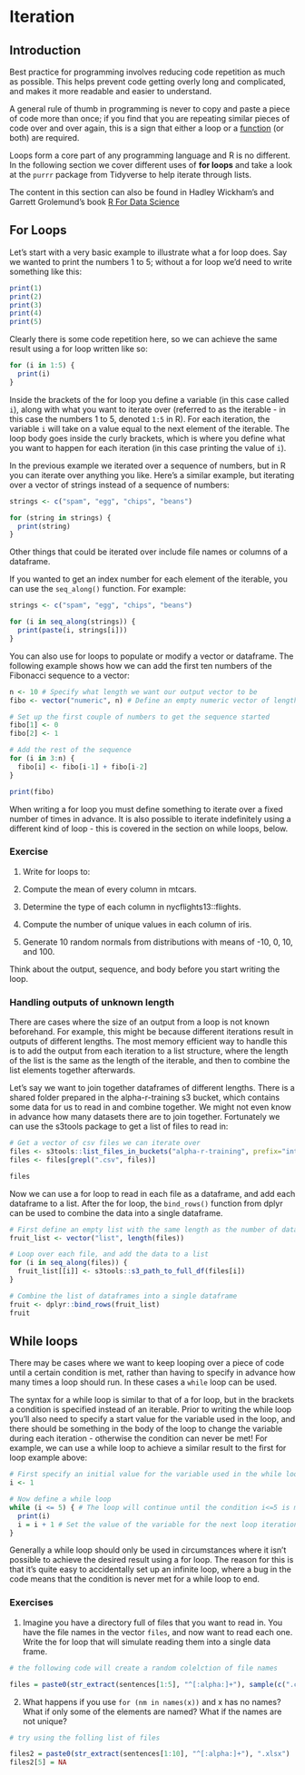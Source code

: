 
# Iteration


## Introduction

Best practice for programming involves reducing code repetition as much as possible. This helps prevent code getting overly long and complicated, and makes it more readable and easier to understand.

A general rule of thumb in programming is never to copy and paste a piece of code more than once; if you find that you are repeating similar pieces of code over and over again, this is a sign that either a loop or a [function](https://github.com/moj-analytical-services/writing_functions_in_r) (or both) are required. 

Loops form a core part of any programming language and R is no different. In the following section we cover different uses of **for loops** and take a look at the `purrr` package from Tidyverse to help iterate through lists. 

The content in this section can also be found in Hadley Wickham's and Garrett Grolemund's book [R For Data Science](https://r4ds.had.co.nz)


## For Loops

Let's start with a very basic example to illustrate what a for loop does. Say we wanted to print the numbers 1 to 5; without a for loop we'd need to write something like this:

```r
print(1)
print(2)
print(3)
print(4)
print(5)
```

Clearly there is some code repetition here, so we can achieve the same result using a for loop written like so:

```r
for (i in 1:5) {
  print(i)
}
```

Inside the brackets of the for loop you define a variable (in this case called `i`), along with what you want to iterate over (referred to as the iterable - in this case the numbers 1 to 5, denoted `1:5` in R). For each iteration, the variable `i` will take on a value equal to the next element of the iterable. The loop body goes inside the curly brackets, which is where you define what you want to happen for each iteration (in this case printing the value of `i`).

In the previous example we iterated over a sequence of numbers, but in R you can iterate over anything you like. Here's a similar example, but iterating over a vector of strings instead of a sequence of numbers:

```r
strings <- c("spam", "egg", "chips", "beans")

for (string in strings) {
  print(string)
}
```

Other things that could be iterated over include file names or columns of a dataframe.

If you wanted to get an index number for each element of the iterable, you can use the `seq_along()` function. For example:

```r
strings <- c("spam", "egg", "chips", "beans")

for (i in seq_along(strings)) {
  print(paste(i, strings[i]))
}
```

You can also use for loops to populate or modify a vector or dataframe. The following example shows how we can add the first ten numbers of the Fibonacci sequence to a vector:

```r
n <- 10 # Specify what length we want our output vector to be
fibo <- vector("numeric", n) # Define an empty numeric vector of length n that we'll populate using the loop

# Set up the first couple of numbers to get the sequence started
fibo[1] <- 0 
fibo[2] <- 1

# Add the rest of the sequence
for (i in 3:n) {
  fibo[i] <- fibo[i-1] + fibo[i-2]
}

print(fibo)
```

When writing a for loop you must define something to iterate over a fixed number of times in advance. It is also possible to iterate indefinitely using a different kind of loop - this is covered in the section on while loops, below.


### Exercise

1. Write for loops to:

  1. Compute the mean of every column in mtcars.
  2. Determine the type of each column in nycflights13::flights.
  3. Compute the number of unique values in each column of iris.
  4. Generate 10 random normals from distributions with means of -10, 0, 10, and 100.

Think about the output, sequence, and body before you start writing the loop.





### Handling outputs of unknown length

There are cases where the size of an output from a loop is not known beforehand. For example, this might be because different iterations result in outputs of different lengths. The most memory efficient way to handle this is to add the output from each iteration to a list structure, where the length of the list is the same as the length of the iterable, and then to combine the list elements together afterwards. 

Let's say we want to join together dataframes of different lengths. There is a shared folder prepared in the alpha-r-training s3 bucket, which contains some data for us to read in and combine together. We might not even know in advance how many datasets there are to join together. Fortunately we can use the s3tools package to get a list of files to read in:

```r
# Get a vector of csv files we can iterate over
files <- s3tools::list_files_in_buckets("alpha-r-training", prefix="intro-r-extension", path_only=T)
files <- files[grepl(".csv", files)]

files
```

Now we can use a for loop to read in each file as a dataframe, and add each dataframe to a list. After the for loop, the `bind_rows()` function from dplyr can be used to combine the data into a single dataframe.

```r
# First define an empty list with the same length as the number of datasets to be read in
fruit_list <- vector("list", length(files))

# Loop over each file, and add the data to a list
for (i in seq_along(files)) {
  fruit_list[[i]] <- s3tools::s3_path_to_full_df(files[i])
}

# Combine the list of dataframes into a single dataframe
fruit <- dplyr::bind_rows(fruit_list)
fruit
```


## While loops

There may be cases where we want to keep looping over a piece of code until a certain condition is met, rather than having to specify in advance how many times a loop should run. In these cases a `while` loop can be used.

The syntax for a while loop is similar to that of a for loop, but in the brackets a condition is specified instead of an iterable. Prior to writing the while loop you'll also need to specify a start value for the variable used in the loop, and there should be something in the body of the loop to change the variable during each iteration - otherwise the condition can never be met! For example, we can use a while loop to achieve a similar result to the first for loop example above:

```r
# First specify an initial value for the variable used in the while loop
i <- 1

# Now define a while loop
while (i <= 5) { # The loop will continue until the condition i<=5 is met
  print(i)
  i = i + 1 # Set the value of the variable for the next loop iteration
}
```

Generally a while loop should only be used in circumstances where it isn't possible to achieve the desired result using a for loop. The reason for this is that it's quite easy to accidentally set up an infinite loop, where a bug in the code means that the condition is never met for a while loop to end.


### Exercises

1. Imagine you have a directory full of files that you want to read in. You have the file names in the vector `files`, and now want to read each one. Write the for loop that will simulate reading them into a single data frame.

```r

# the following code will create a random colelction of file names

files = paste0(str_extract(sentences[1:5], "^[:alpha:]+"), sample(c(".csv",".xlsx")))


```


2. What happens if you use `for (nm in names(x))` and x has no names? What if only some of the elements are named? What if the names are not unique?

```r
# try using the folling list of files 

files2 = paste0(str_extract(sentences[1:10], "^[:alpha:]+"), ".xlsx") 
files2[5] = NA
```

